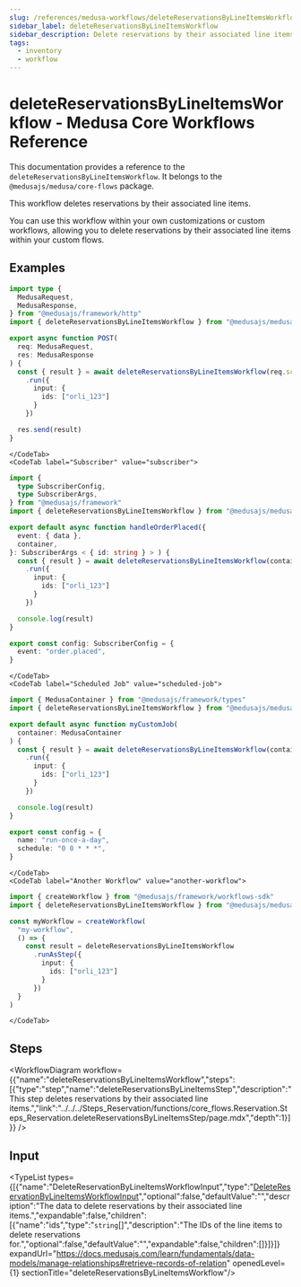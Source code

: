 ```yaml
---
slug: /references/medusa-workflows/deleteReservationsByLineItemsWorkflow
sidebar_label: deleteReservationsByLineItemsWorkflow
sidebar_description: Delete reservations by their associated line items.
tags:
  - inventory
  - workflow
---
```



# deleteReservationsByLineItemsWorkflow - Medusa Core Workflows Reference

This documentation provides a reference to the `deleteReservationsByLineItemsWorkflow`. It belongs to the `@medusajs/medusa/core-flows` package.

This workflow deletes reservations by their associated line items.

You can use this workflow within your own customizations or custom workflows, allowing you
to delete reservations by their associated line items within your custom flows.

<SourceCodeLink link="https://github.com/medusajs/medusa/blob/9069e9279ee230384cf09c553f60ab6caa0e7012/packages/core/core-flows/src/reservation/workflows/delete-reservations-by-line-items.ts#L35" />

## Examples

<CodeTabs group="workflow-exection">
    <CodeTab label="API Route" value="api-route">
    
```ts title="src/api/workflow/route.ts"
import type {
  MedusaRequest,
  MedusaResponse,
} from "@medusajs/framework/http"
import { deleteReservationsByLineItemsWorkflow } from "@medusajs/medusa/core-flows"

export async function POST(
  req: MedusaRequest,
  res: MedusaResponse
) {
  const { result } = await deleteReservationsByLineItemsWorkflow(req.scope)
    .run({
      input: {
        ids: ["orli_123"]
      }
    })

  res.send(result)
}
```

    </CodeTab>
    <CodeTab label="Subscriber" value="subscriber">
    
```ts title="src/subscribers/order-placed.ts"
import {
  type SubscriberConfig,
  type SubscriberArgs,
} from "@medusajs/framework"
import { deleteReservationsByLineItemsWorkflow } from "@medusajs/medusa/core-flows"

export default async function handleOrderPlaced({
  event: { data },
  container,
}: SubscriberArgs < { id: string } > ) {
  const { result } = await deleteReservationsByLineItemsWorkflow(container)
    .run({
      input: {
        ids: ["orli_123"]
      }
    })

  console.log(result)
}

export const config: SubscriberConfig = {
  event: "order.placed",
}
```

    </CodeTab>
    <CodeTab label="Scheduled Job" value="scheduled-job">
    
```ts title="src/jobs/message-daily.ts"
import { MedusaContainer } from "@medusajs/framework/types"
import { deleteReservationsByLineItemsWorkflow } from "@medusajs/medusa/core-flows"

export default async function myCustomJob(
  container: MedusaContainer
) {
  const { result } = await deleteReservationsByLineItemsWorkflow(container)
    .run({
      input: {
        ids: ["orli_123"]
      }
    })

  console.log(result)
}

export const config = {
  name: "run-once-a-day",
  schedule: "0 0 * * *",
}
```

    </CodeTab>
    <CodeTab label="Another Workflow" value="another-workflow">
    
```ts title="src/workflows/my-workflow.ts"
import { createWorkflow } from "@medusajs/framework/workflows-sdk"
import { deleteReservationsByLineItemsWorkflow } from "@medusajs/medusa/core-flows"

const myWorkflow = createWorkflow(
  "my-workflow",
  () => {
    const result = deleteReservationsByLineItemsWorkflow
      .runAsStep({
        input: {
          ids: ["orli_123"]
        }
      })
  }
)
```

    </CodeTab>
  </CodeTabs>

## Steps

<WorkflowDiagram workflow={{"name":"deleteReservationsByLineItemsWorkflow","steps":[{"type":"step","name":"deleteReservationsByLineItemsStep","description":"This step deletes reservations by their associated line items.","link":"../../../Steps_Reservation/functions/core_flows.Reservation.Steps_Reservation.deleteReservationsByLineItemsStep/page.mdx","depth":1}]}} />

## Input

<TypeList types={[{"name":"DeleteReservationByLineItemsWorkflowInput","type":"[DeleteReservationByLineItemsWorkflowInput](../../../../types/core_flows.DeleteReservationByLineItemsWorkflowInput/page.mdx)","optional":false,"defaultValue":"","description":"The data to delete reservations by their associated line items.","expandable":false,"children":[{"name":"ids","type":"`string`[]","description":"The IDs of the line items to delete reservations for.","optional":false,"defaultValue":"","expandable":false,"children":[]}]}]} expandUrl="https://docs.medusajs.com/learn/fundamentals/data-models/manage-relationships#retrieve-records-of-relation" openedLevel={1} sectionTitle="deleteReservationsByLineItemsWorkflow"/>
